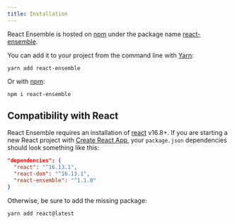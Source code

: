 ```yaml
---
title: Installation
---
```


React Ensemble is hosted on [npm](https://npmjs.com) under the package name [react-ensemble](https://www.npmjs.com/package/react-ensemble).

You can add it to your project from the command line with [Yarn](https://classic.yarnpkg.com/en/):

```shell
yarn add react-ensemble
```

Or with [npm](https://npmjs.com):

```shell
npm i react-ensemble
```

## Compatibility with React

React Ensemble requires an installation of [react](https://www.npmjs.com/package/react) v16.8+. If you are starting a new React project with [Create React App](https://create-react-app.dev/), your `package.json` dependencies should look something like this:

```json
"dependencies": {
  "react": "^16.13.1",
  "react-dom": "^16.13.1",
  "react-ensemble": "^1.1.0"
}
```

Otherwise, be sure to add the missing package:

```shell
yarn add react@latest
```
